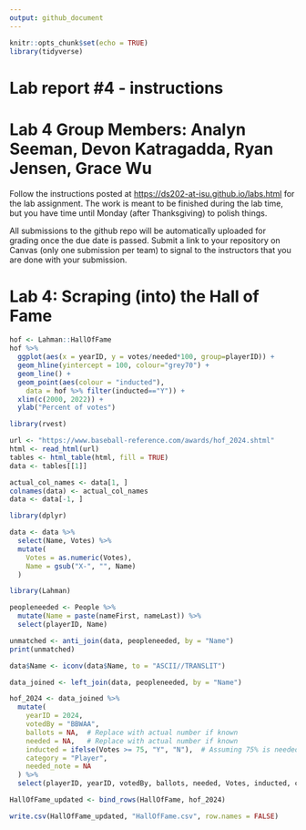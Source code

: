 ```yaml
---
output: github_document
---
```


<!-- README.md is generated from README.Rmd. Please edit the README.Rmd file -->

```r
knitr::opts_chunk$set(echo = TRUE)
library(tidyverse)
```

# Lab report #4 - instructions

# Lab 4 Group Members: Analyn Seeman, Devon Katragadda, Ryan Jensen, Grace Wu

Follow the instructions posted at <https://ds202-at-isu.github.io/labs.html> for the lab assignment. The work is meant to be finished during the lab time, but you have time until Monday (after Thanksgiving) to polish things.

All submissions to the github repo will be automatically uploaded for grading once the due date is passed. Submit a link to your repository on Canvas (only one submission per team) to signal to the instructors that you are done with your submission.

# Lab 4: Scraping (into) the Hall of Fame


```r
hof <- Lahman::HallOfFame
hof %>% 
  ggplot(aes(x = yearID, y = votes/needed*100, group=playerID)) +
  geom_hline(yintercept = 100, colour="grey70") + 
  geom_line() +
  geom_point(aes(colour = "inducted"), 
    data = hof %>% filter(inducted=="Y")) +
  xlim(c(2000, 2022)) +
  ylab("Percent of votes")
```


```r

library(rvest)

url <- "https://www.baseball-reference.com/awards/hof_2024.shtml"
html <- read_html(url)
tables <- html_table(html, fill = TRUE)
data <- tables[[1]]

```

```r

actual_col_names <- data[1, ]
colnames(data) <- actual_col_names
data <- data[-1, ]

```


```r
library(dplyr)

data <- data %>%
  select(Name, Votes) %>%
  mutate(
    Votes = as.numeric(Votes),
    Name = gsub("X-", "", Name)
  )

```

```r

library(Lahman)

peopleneeded <- People %>%
  mutate(Name = paste(nameFirst, nameLast)) %>%
  select(playerID, Name)

unmatched <- anti_join(data, peopleneeded, by = "Name")
print(unmatched)

data$Name <- iconv(data$Name, to = "ASCII//TRANSLIT")

data_joined <- left_join(data, peopleneeded, by = "Name")

hof_2024 <- data_joined %>%
  mutate(
    yearID = 2024,
    votedBy = "BBWAA",
    ballots = NA,  # Replace with actual number if known
    needed = NA,   # Replace with actual number if known
    inducted = ifelse(Votes >= 75, "Y", "N"),  # Assuming 75% is needed
    category = "Player",
    needed_note = NA
  ) %>%
  select(playerID, yearID, votedBy, ballots, needed, Votes, inducted, category, needed_note)

HallOfFame_updated <- bind_rows(HallOfFame, hof_2024)

```

```r

write.csv(HallOfFame_updated, "HallOfFame.csv", row.names = FALSE)

```

